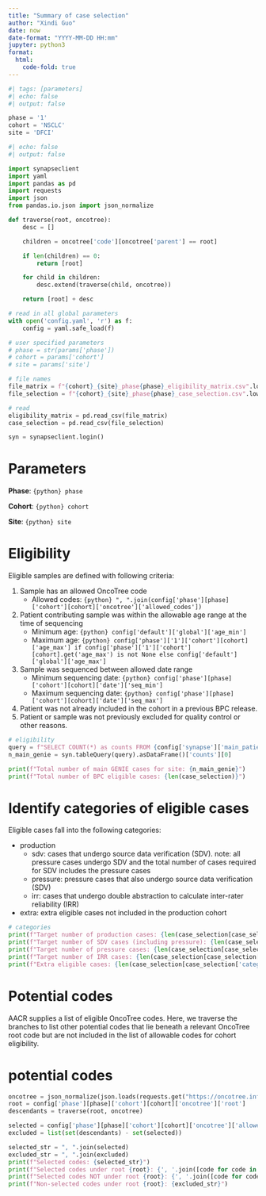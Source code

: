 ```yaml
---
title: "Summary of case selection"
author: "Xindi Guo"
date: now
date-format: "YYYY-MM-DD HH:mm"
jupyter: python3
format:
  html:
    code-fold: true
---
```


```python
#| tags: [parameters]
#| echo: false
#| output: false

phase = '1'
cohort = 'NSCLC'
site = 'DFCI'
```

```python
#| echo: false
#| output: false

import synapseclient
import yaml
import pandas as pd
import requests
import json
from pandas.io.json import json_normalize

def traverse(root, oncotree):
    desc = []

    children = oncotree['code'][oncotree['parent'] == root]

    if len(children) == 0:
        return [root]

    for child in children:
        desc.extend(traverse(child, oncotree))

    return [root] + desc

# read in all global parameters
with open('config.yaml', 'r') as f:
    config = yaml.safe_load(f)

# user specified parameters
# phase = str(params['phase'])
# cohort = params['cohort']
# site = params['site']

# file names
file_matrix = f"{cohort}_{site}_phase{phase}_eligibility_matrix.csv".lower()
file_selection = f"{cohort}_{site}_phase{phase}_case_selection.csv".lower()

# read
eligibility_matrix = pd.read_csv(file_matrix)
case_selection = pd.read_csv(file_selection)

syn = synapseclient.login()
```

# Parameters

**Phase**: `{python} phase`

**Cohort**: `{python} cohort`

**Site**: `{python} site`

# Eligibility

Eligible samples are defined with following criteria:

1. Sample has an allowed OncoTree code
    * Allowed codes: `{python} ", ".join(config['phase'][phase]['cohort'][cohort]['oncotree']['allowed_codes'])`
2. Patient contributing sample was within the allowable age range at the time of sequencing
    * Minimum age: `{python} config['default']['global']['age_min']`
    * Maximum age: `{python} config['phase']['1']['cohort'][cohort]['age_max'] if config['phase']['1']['cohort'][cohort].get('age_max') is not None else config['default']['global']['age_max']`
3. Sample was sequenced between allowed date range
    * Minimum sequencing date: `{python} config['phase'][phase]['cohort'][cohort]['date']['seq_min']`
    * Maximum sequencing date: `{python} config['phase'][phase]['cohort'][cohort]['date']['seq_max']`
4. Patient was not already included in the cohort in a previous BPC release.
5. Patient or sample was not previously excluded for quality control or other reasons.

```python
# eligibility
query = f"SELECT COUNT(*) as counts FROM {config['synapse']['main_patient']['id']} WHERE CENTER = '{site}'"
n_main_genie = syn.tableQuery(query).asDataFrame()['counts'][0]

print(f"Total number of main GENIE cases for site: {n_main_genie}")
print(f"Total number of BPC eligible cases: {len(case_selection)}")
```

# Identify categories of eligible cases

Eligible cases fall into the following categories:

* production
    * sdv: cases that undergo source data verification (SDV).  note: all pressure cases undergo SDV and the total number of cases required for SDV includes the pressure cases
    * pressure: pressure cases that also undergo source data verification (SDV)
    * irr: cases that undergo double abstraction to calculate inter-rater reliability (IRR) 
* extra: extra eligible cases not included in the production cohort

```python
# categories
print(f"Target number of production cases: {len(case_selection[case_selection['category'] == 'production'])}")
print(f"Target number of SDV cases (including pressure): {len(case_selection[case_selection['sdv'] == 'sdv'])}")
print(f"Target number of pressure cases: {len(case_selection[case_selection['pressure'] == 'pressure'])}")
print(f"Target number of IRR cases: {len(case_selection[case_selection['irr'] == 'irr'])}")
print(f"Extra eligible cases: {len(case_selection[case_selection['category'] == 'extra'])}")
```

# Potential codes 
AACR supplies a list of eligible OncoTree codes.  Here, we traverse the branches to list other potential codes that lie beneath a relevant OncoTree root code but are not included in the list of allowable codes for cohort eligibility.  

# potential codes
```python
oncotree = json_normalize(json.loads(requests.get("https://oncotree.info/api/tumorTypes").text))
root = config['phase'][phase]['cohort'][cohort]['oncotree']['root']
descendants = traverse(root, oncotree)

selected = config['phase'][phase]['cohort'][cohort]['oncotree']['allowed_codes']
excluded = list(set(descendants) - set(selected))

selected_str = ", ".join(selected)
excluded_str = ", ".join(excluded)
print(f"Selected codes: {selected_str}")
print(f"Selected codes under root {root}: {', '.join([code for code in selected if code in descendants])}")
print(f"Selected codes NOT under root {root}: {', '.join([code for code in selected if code not in descendants])}")
print(f"Non-selected codes under root {root}: {excluded_str}")
```